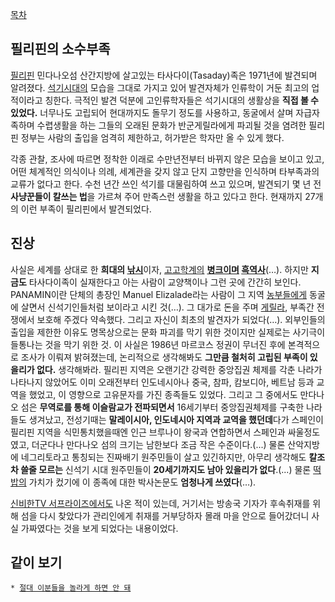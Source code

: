 [[목차]]
== 필리핀의 소수부족 ==
[[필리핀]] 민다나오섬 산간지방에 살고있는 타사다이(Tasaday)족은 1971년에 발견되며 알려졌다.
[[석기시대]]의 모습을 그대로 가지고 있어 발견자체가 인류학이 거둔 최고의 업적이라고 칭한다. 극적인 발견 덕분에 고인류학자들은 석기시대의 생활상을 '''직접 볼 수 있었다.''' 너무나도 고립되어 현대까지도 돌무기 정도를 사용하고, 동굴에서 살며 자급자족하며 수렵생활을 하는 그들의 오래된 문화가 반군게릴라에게 파괴될 것을 염려한 필리핀 정부는 사람의 출입을 엄격히 제한하고, 허가받은 학자만 올 수 있게 했다.

각종 관찰, 조사에 따르면 정착한 이래로 수만년전부터 바뀌지 않은 모습을 보이고 있고, 어떤 체계적인 의식이나 의례, 세계관을 갖지 않고 단지 고향만을 인식하며 타부족과의 교류가 없다고 한다.
수천 년간 쓰인 석기를 대물림하여 쓰고 있으며, 발견되기 몇 년 전 '''사냥꾼들이 칼쓰는 법'''을 가르쳐 주어 만족스런 생활을 하고 있다고 한다. 현재까지 27개의 이런 부족이 필리핀에서 발견되었다.

== 진상 ==
사실은 세계를 상대로 한 '''희대의 [[낚시]]'''이자, [[고고학]]계의 '''[[병크]]이며 [[흑역사]]'''(…). 하지만 '''지금도''' 타사다이족이 실재한다고 아는 사람이 교양책이나 그런 곳에 간간히 보인다.
PANAMIN이란 단체의 총장인 Manuel Elizalade라는 사람이 그 지역 [[농부]]들에게 동굴에 살면서 신석기인들처럼 보이라고 시킨 것(…). 그 대가로 돈을 주며 [[게릴라]], 부족간 전쟁에서 보호해 주겠다 약속했다. 그리고 자신이 최초의 발견자가 되었다(…). 외부인들의 출입을 제한한 이유도 명목상으로는 문화 파괴를 막기 위한 것이지만 실제로는 사기극이 들통나는 것을 막기 위한 것. 이 사실은 1986년 마르코스 정권이 무너진 후에 본격적으로 조사가 이뤄져 밝혀졌는데, 논리적으로 생각해봐도 '''그만큼 철처히 고립된 부족이 있을리가 없다.''' 생각해봐라. 필리핀 지역은 오랜기간 강력한 중앙집권 체제를 각춘 나라가 나타나지 않았어도 이미 오래전부터 인도네시아나 중국, 참파, 캄보디아, 베트남 등과 교역을 했었고, 이 영향으로 고유문자를 가진 종족들도 있었다. 그리고 그 중에서도 만다나오 섬은 '''무역로를 통해 이슬람교가 전파되면서''' 16세기부터 중앙집권체제를 구축한 나라들도 생겨났고, 전성기때는 '''말레이시아, 인도네시아 지역과 교역을 했던데'''다가 스페인이 필리핀 지역을 식민통치했을때엔 인근 브루나이 왕국과 연합하면서 스페인과 싸울정도였고, 더군다나 만다나오 섬의 크기는 남한보다 조금 작은 수준이다.(...) 물론 산악지방에 네그리토라고 통칭되는 진짜배기 원주민들이 살고 있긴하지만, 아무리 생각해도 '''칼조차 쓸줄 모르는''' 신석기 시대 원주민들이 '''20세기까지도 남아 있을리가 없다'''.(...) 물론 [[떡밥]]의 가치가 컸기에 이 종족에 대한 박사논문도 '''엄청나게 쓰였다'''(…).

[[신비한TV 서프라이즈]]에서도 나온 적이 있는데, 거기서는 방송국 기자가 후속취재를 위해 섬을 다시 찾았다가 관리인에게 취재를 거부당하자 몰래 마을 안으로 들어갔더니 사실 가짜였다는 것을 보게 되었다는 내용이었다.

== 같이 보기 ==
 * [[절대 이분들을 놀라게 하면 안 돼]]
